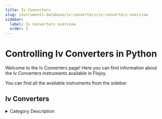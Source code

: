 ```yaml
---
title: Iv Converters
slug: instruments-database/iv-converters/iv-converters-overview
sidebar:
  label: Iv Converters overview
  order: 3
---
```


# Controlling Iv Converters in Python

Welcome to the Iv Converters page! Here you can find information about the Iv Converters instruments available in Flojoy.

You can find all the available instruments from the sidebar



## Iv Converters

<details> 
<summary>Category Description</summary> 
An I/V-convertor is intended to convert the current from a DAC (Digital Analog Convertor) into an analog voltage and to filter this signal to keep out the alias frequencies
</details> 

<div className="flex flex-wrap">

<InstrumentThumbnail 
    path='iv-converters/basel/sp983c'
    img='https://res.cloudinary.com/dhopxs1y3/image/upload/v1691782441/Instruments/IV%20Converter/SP983c/SP983c.webp'
    label='SP983c'    
/>

<InstrumentThumbnail 
    path='iv-converters/qutech/ivvi'
    img='https://res.cloudinary.com/dhopxs1y3/image/upload/v1691782619/Instruments/IV%20Converter/IVVI/IVVI.jpg'
    label='IVVI'    
/>

</div>